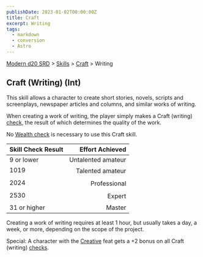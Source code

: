 ```yaml
---
publishDate: 2023-01-02T00:00:00Z
title: Craft
excerpt: Writing
tags:
  - markdown
  - conversion
  - Astro
---
```


[Modern d20 SRD](/#modernD20) > [Skills](modern-d20-srd-skills-index) > [Craft](modern-d20-srd-skills-craft) > Writing

## Craft (Writing) (Int)

This skill allows a character to create short stories, novels, scripts and screenplays, newspaper articles and columns, and similar works of writing.

When creating a work of writing, the player simply makes a Craft (writing) [check](modern-d20-srd-skills-skill-basics-php#skill-check-index), the result of which determines the quality of the work.

No [Wealth check](modern-d20-srd-wealth-wealth-check) is necessary to use this Craft skill.

| Skill Check Result |    Effort Achieved |
| :----------------- | -----------------: |
| 9 or lower         | Untalented amateur |
| 1019               |   Talented amateur |
| 2024               |       Professional |
| 2530               |             Expert |
| 31 or higher       |             Master |

Creating a work of writing requires at least 1 hour, but usually takes a day, a week, or more, depending on the scope of the project.

Special: A character with the [Creative](modern-d20-srd-feats-creative) feat gets a +2 bonus on all Craft (writing) [checks](modern-d20-srd-skills-skill-basics-php#skill-check-index).
